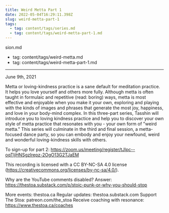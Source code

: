```yaml
---
title: Weird Metta Part 1
date: 2022-05-04T16:29:11.398Z
slug: weird-metta-part-1
tags:
  - tag: content/tags/series.md
  - tag: content/tags/weird-metta-part-1.md
---
```



sion.md
  - tag: content/tags/weird-metta.md
  - tag: content/tags/weird-metta-part-1.md
---

June 9th, 2021

Metta or loving-kindness practice is a sane default for meditation practice. It helps you love yourself and others more fully. Although metta is often taught in formulaic and repetitive (read: boring) ways, metta is most effective and enjoyable when you make it your own, exploring and playing with the kinds of images and phrases that generate the most joy, happiness, and love in your body-mind complex. In this three-part series, Tasshin will introduce you to loving kindness practice and help you to discover your own style of metta practice that resonates with you - your own form of "weird metta." This series will culminate in the third and final session, a metta-focused dance party, so you can embody and enjoy your newfound, weird and wonderful loving-kindness skills with others.

To sign-up for part 2: https://zoom.us/meeting/register/tJIpc--oqTIjHNSgzIrepz-2OgO13G2TJaEM

This recording is licensed with a CC BY-NC-SA 4.0 license (https://creativecommons.org/licenses/by-nc-sa/4.0/).

Why are the YouTube comments disabled? Answer: https://thestoa.substack.com/p/stoic-punk-or-why-you-should-stop

More events: thestoa.ca
Regular updates: thestoa.substack.com
Support The Stoa: patreon.com/the_stoa
Receive coaching with resonance: https://www.thestoa.ca/coaches
